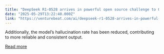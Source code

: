 ```yaml
---
title: "DeepSeek R1-0528 arrives in powerful open source challenge to OpenAI o3 and Google Gemini 2.5 Pro"
date: "2025-05-29T13:22:40.000Z"
link: "https://venturebeat.com/ai/deepseek-r1-0528-arrives-in-powerful-open-source-challenge-to-openai-o3-and-google-gemini-2-5-pro/"
---
```


Additionally, the model’s hallucination rate has been reduced, contributing to more reliable and consistent output.

[Read more](https://venturebeat.com/ai/deepseek-r1-0528-arrives-in-powerful-open-source-challenge-to-openai-o3-and-google-gemini-2-5-pro/)
